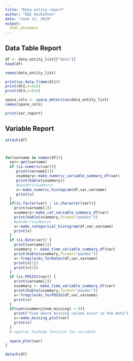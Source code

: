 ---
title: "Data entity report"
author: "EDI Hackathon"
date: "June 12, 2019"
output:
  html_document
---

## Data Table Report 


```{r make_report1, echo=F,warning=F,message=F, fig.height=2,fig.width=6}
df <- data_entity_list[["data"]]
head(df)

names(data_entity_list)

print(as.data.frame(dt1))
print(dt2,n=5e2)
print(dt3,n=5e2)

space_cols <- space_detective(data_entity_list)
names(space_cols)

print(var_report)
```

## Variable Report
```{r make_report2, eval=FALSE, fig.height=2, fig.width=6, message=FALSE, warning=FALSE, include=T}
attach(df)



for(varname in names(df)){
  var<-get(varname)
  if (is.numeric(var)){
     print(varname[1])
     xsummary<-make_numeric_variable_summary_df(var)
     print(kable(xsummary))
     #pander(xsummary)
     x<-make_numeric_histogram(df,var,varname)
     print(x)
  }
  if(is.factor(var) | is.character(var)){
    print(varname[1])
    xsummary<-make_cat_variable_summary_df(var)
    print(kable(xsummary,format="pandoc"))
    #pander(xsummary)
    x<-make_categorical_histogram(df,var,varname)
    print(x)
  }
  if (is.Date(var)) {
    print(varname[1])
    xsummary <- make_time_variable_summary_df(var)
    print(kable(xsummary,format="pandoc"))
    x<-freqclocks_forDates(df,var,varname)
    print(x[1])
    print(x[2])
  }
  if (is.POSIXt(var)) {
    print(varname[1])
    xsummary <- make_time_variable_summary_df(var)
    print(kable(xsummary,format="pandoc"))
    x<-freqclocks_forPOSIX(df,var,varname)
    print(x)
  }
  if(sum(xsummary$num_missing) > 0){
    print("View where missing values occur in the data")
    x<-make_missing_plot(var)
    print(x)
  }
  # spatial heatmap function for variable
  
  space_plot(var)
}

detach(df)
```
